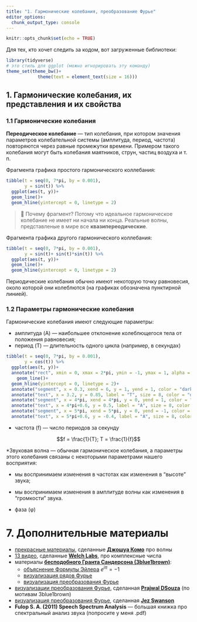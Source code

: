 ```yaml
---
title: "1. Гармонические колебания, преобразование Фурье"
editor_options: 
  chunk_output_type: console
---
```


```r
knitr::opts_chunk$set(echo = TRUE)
```

Для тех, кто хочет следить за кодом, вот загруженные библиотеки:

```r
library(tidyverse)
# это стиль для ggplot (можно игнорировать эту команду)
theme_set(theme_bw()+
            theme(text = element_text(size = 16))) 
```

## 1. Гармонические колебания, их представления и их свойства
### 1.1 Гармонические колебания
**Переодическое колебание** --- тип колебания, при котором значения параметров колебательной системы (амплитуда, период, частота) повторяются через равные промежутки времени. Примером такого колебания могут быть колебания маятников, струн, частиц воздуха и т. п.


Фрагмента графика простого гармонического коллебания:
```r
tibble(t = seq(0, 7*pi, by = 0.001),
       y = sin(t)) %>% 
  ggplot(aes(t, y))+
  geom_line()+
  geom_hline(yintercept = 0, linetype = 2)
```

> 🤔 Почему фрагмент? Потому что идеальное гармоническое колебание не имеет ни начала ни конца. Реальные волны, представленые в мире все **квазипереодические**.


Фрагмента графика другого гармонического коллебания:

```r
tibble(t = seq(0, 7*pi, by = 0.001),
       y = sin(t)+ sin(t)*sin(t)) %>% 
  ggplot(aes(t, y))+
  geom_line()+
  geom_hline(yintercept = 0, linetype = 2)
```

Периодические колебания обычно имеют некоторую точку равновесия, около которой они колеблются (на графиках обозначена пунктирной линией).


### 1.2 Параметры гармонические колебания

Гармонические колебания имеют следующие параметры:

* амплитуда (A) --- наибольшее отклонение колеблющегося тела от положения равновесия;
* период (T) --- длительность одного цикла (например, в секундах)

```r
tibble(t = seq(0, 7*pi, by = 0.001),
       y = cos(t)) %>% 
  ggplot(aes(t, y))+
  annotate("rect", xmin = 0, xmax = 2*pi, ymin = -1, ymax = 1, alpha = 0.5, fill = "lightblue")+
    geom_line()+
  geom_hline(yintercept = 0, linetype = 2)+
  annotate("segment", x = 0.3, xend = 6, y = 1, yend = 1, color = "darkgreen", size = 2, arrow = arrow(ends = "both"))+
  annotate("text", x = 3.2, y = 0.85, label = "T", size = 8, color = "darkgreen")+
  annotate("segment", x = 4*pi, xend = 4*pi, y = 0, yend = 1, color = "tomato", size = 2, arrow = arrow(ends = "both"))+
  annotate("text", x = 4*pi+0.6, y = 0.5, label = "A", size = 8, color = "tomato")+
  annotate("segment", x = 5*pi, xend = 5*pi, y = 0, yend = -1, color = "tomato", size = 2, arrow = arrow(ends = "both"))+
  annotate("text", x = 5*pi+0.6, y = -0.4, label = "A", size = 8, color = "tomato")
```

* частота (f) --- число периодов за секунду

$$f = \frac{1}{T}; T = \frac{1}{f}$$

*Звуковая волна --- обычная гармоническое колебания, а параметры этого колебания связаны с некоторыми параметрами нашего восприятия:

* мы воспринимаем изменения в частотах как изменения в "высоте" звука;
* мы воспринимаем изменения в амплитуде волны как изменения в "громкости" звука.

* фаза (φ)


# 7. Дополнительные материалы

* [прекрасные материалы](https://pudding.cool/2018/02/waveforms/), сделанные [**Джошуа Комо**](https://github.com/joshwcomeau) про волны
* [13 видео](https://www.youtube.com/watch?v=T647CGsuOVU&list=PLiaHhY2iBX9g6KIvZ_703G3KJXapKkNaF&t=0s&index=2), сделанные [**Welch Labs**](http://www.welchlabs.com/), про комплексные числа
* материалы [**бесподобного Гранта Сандерсона (3blue1brown)**](https://www.youtube.com/channel/UCYO_jab_esuFRV4b17AJtAw/featured):
    * [объяснение Формулы Эйлера](https://www.youtube.com/watch?v=v0YEaeIClKY) $e^{i\pi} = -1$
    * [визуализация рядов Фурье](https://www.youtube.com/watch?v=r6sGWTCMz2k)
    * [визуализация преобразования Фурье](https://www.youtube.com/watch?v=spUNpyF58BY)
* [визуализации преобразования Фурье](https://prajwalsouza.github.io/Experiments/Fourier-Transform-Visualization.html), сделанная [**Prajwal DSouza**](https://github.com/prajwalsouza) (по мотивам 3blue1brown)
* [визуализация преобразования Фурье](http://www.jezzamon.com/fourier/), сделанная [**Jez Swanson**](https://github.com/Jezzamonn)
* **Fulop S. A. (2011) Speech Spectrum Analysis** --- большая книжка про спектральный анализ звука (попросите у меня .pdf)